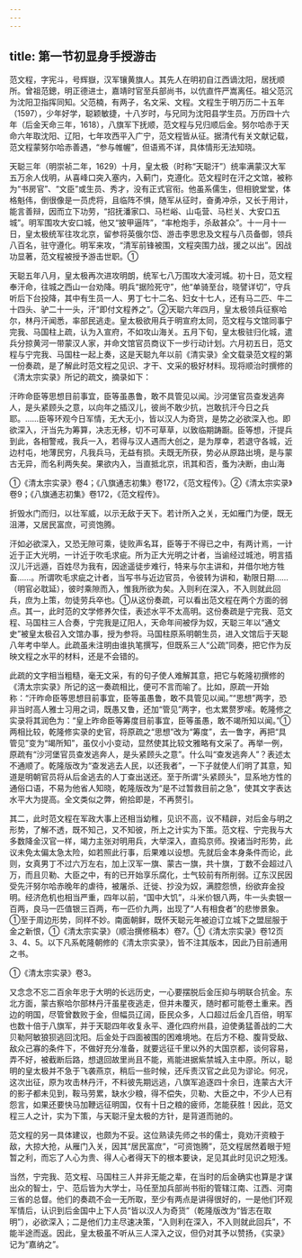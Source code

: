 ```yaml
---
---
---
```

title: 第一节初显身手授游击
---



范文程，字宪斗，号辉嶽，汉军镶黄旗人。其先人在明初自江西谪沈阳，居抚顺所。曾祖范鏓，明正德进士，嘉靖时官至兵部尚书，以伉直忤严嵩离任。祖父范沉为沈阳卫指挥同知。父范楠，有两子，名文采、文程。文程生于明万历二十五年（1597），少年好学，聪颖敏捷，十八岁时，与兄同为沈阳县学生员。万历四十六年（后金天命三年，1618），八旗军下抚顺，范文程与兄归顺后金。努尔哈赤于天命六年取沈阳、辽阳，七年攻西平入广宁，范文程皆从征。据清代有关文献记载，范文程蒙努尔哈赤善遇，“参与帷幄”，但语焉不详，具体情形无法知晓。

天聪三年（明崇祯二年，1629）十月，皇太极（时称“天聪汗”）统率满蒙汉大军五万余人伐明，从喜峰口突入塞内，入蓟门，克遵化。范文程时在汗之文馆，被称为“书房官”、“文臣”或生员、秀才，没有正式官衔。他虽系儒生，但相貌堂堂，体格魁伟，倒很像是一员虎将，且临阵不惧，随军从征时，奋勇冲杀，又长于用计，能言善辩，因而立下功劳，“招抚潘家口、马栏峪、山屯营、马栏关、大安口五城”。明军围攻大安口城，他又“披甲逼阵”，“率枪炮手，杀敌甚众”。十一月十一日，皇太极统军往攻北京，留参将英俄尔岱、游击李思忠及文程与八员备御，领兵八百名，驻守遵化。明军来攻，“清军前锋被围，文程突围力战，援之以出”。因战功显著，范文程被授予游击世职。①

天聪五年八月，皇太极再次进攻明朗，统军七八万围攻大凌河城。初十日，范文程奉汗命，往城之西山一台劝降。明兵“据险死守”，他“单骑至台，晓譬详切”，守兵听后下台投降，其中有生员一人、男丁七十二名、妇女十七人，还有马二匹、牛二十四头、驴二十一头，汗“即付文程养之”。②天聪六年四月，皇太极领兵征察哈尔，林丹汗闻悉，率部民逃走。皇太极欲用兵于明宣府太同，范文程与文馆同事宁完我、马国柱上疏，认为入宣府，不如攻山海关。五月下旬，皇太极驻归化城，遣兵分掠黄河一带蒙汉人家，并命文馆官员商议下一步行动计划。六月初五日，范文程与宁完我、马国柱一起上奏，这是天聪九年以前《清实录》全文载录范文程的第一份奏疏，是了解此时范文程之见识、才干、文采的极好材料。现将顺治时撰修的《清太宗实录》所记的疏文，摘录如下：

汗昨命臣等思想目前事宜，臣等虽愚鲁，敢不具管见以闻。沙河堡官员查发逃奔人，是头紧顾头之意，以向年之插汉儿，彼尚不敢少抗，岂敢抗汗今日之兵耶。……臣等环观今日军情，无大无小，皆以汉人为奇货，是势之必欲深入也。即欲深入，汗当先为筹算，决志无移，切不可草草，以致临期踌蹰。臣等想，汗提兵到此，各相警戒，我兵一入，若得与汉人遇而大创之，是为厚幸，若退守各城，近边村屯，地薄民穷，凡我兵马，无益有损。夫既无所获，势必从原路出境，是与蒙古无异，而名利两失矣。果欲内入，当直抵北京，讯其和否，蚤为决断，由山海

①《清太宗实录》卷4；《八旗通志初集》卷172，《范文程传》。②《清太宗实录》卷9；《八旗通志初集》卷172，《范文程传》。

折毁水门而归，以壮军威，以示无敌于天下。若计所入之关，无如雁门为便，既无沮滞，又居民富庶，可资饱腾。

汗如必欲深入，又恐无隙可乘，徒败声名耳，臣等于不得已之中，有两计焉，一计近于正大光明，一计近于吹毛求疵。所为正大光明之计者，当谕经过城池，明言插汉儿汗远遁，百姓尽为我有，因途遥徒步难行，特来与尔主讲和，并借尔地方牲畜……。所谓吹毛求疵之计者，当写书与近边官员，令彼转为讲和，勒限日期……（明官必耽延），彼时乘隙而入，惟我所欲为矣。入则利在深入，不入则就此回兵，庶为上策，勿徒劳兵卒也。①从这份奏疏，可以看出范文程在两个方面的弱点。其一，此时范的文学修养欠佳，表述水平不太高明。这份奏疏是宁完我、范文程、马国柱三人合奏，宁完我是辽阳人，天命年间被俘为奴，天聪三年以“通文史”被皇太极召入文馆办事，授为参将。马国柱原系明朝生员，进入文馆后于天聪八年考中举人。此疏虽未注明由谁执笔撰写，但既系三人“公疏”同奏，把它作为反映文程之水平的材料，还是不会错的。

此疏的文字相当粗糙，毫无文采，有的句子使人难解其意，把它与乾隆初撰修的《清太宗实录》所记的这一奏疏相比，便可不言而喻了。比如，原疏一开始称：“汗昨命臣等思想目前事宜，臣等虽愚鲁，敢不具管见以闻。”“思想”两字，恐非当时高人雅士习用之词，既愚又鲁，还加“管见”两字，也太累赘罗嗦。乾隆修之实录将其润色为：“皇上昨命臣等筹度目前事宜，臣等虽愚，敢不竭所知以闻。”①两相比较，乾隆修实录的史官，将原疏之“思想”改为“筹度”，去一鲁字，再把“具管见”变为“竭所知”，虽仅小小变动，显然使其比较文雅略有文采了。再举一例，原疏有“沙河堡官员查发逃奔人，是头紧顾头之意”。什么叫“查发逃奔人”？表述太不通顺了。乾隆版改为“查发逃去人民，以还我者”，一下子就使人们明了其意，知道是明朝官员将从后金逃去的人丁查出送还。至于所谓“头紧顾头”，显系地方性的通俗口语，不易为他省人知晓，乾隆版改为“是不过暂救目前之急”，使其文字表达水平大为提高。全文类似之弊，俯拾即是，不再赘引。

其二，此时范文程在军政大事上还相当幼稚，见识不高，议不精辟，对后金与明之形势，了解不透，既不知己，又不知彼，所上之计实为下策。范文程、宁完我与大多数降金汉官一样，竭力主张对明用兵，大举深入，直捣京师。揆诸当时形势，此议未免太偏太急太险，如若照此行事，后果难以设想。先就后金本身条件而论，此则，女真男丁不过六万左右，加上汉军一旗、蒙古一旗，共十旗，丁数不会超过八万，而且贝勒、大臣之中，有的已开始享乐腐化，士气较前有所削弱。辽东汉民因受先汗努尔哈赤晚年的虐待，被屠杀、迁徙、抄没为奴，满腔怨愤，纷欲弃金投明。经济危机也相当严重，四年以前，“国中大饥”，斗米价银八两，牛一头卖银一百两，良马一匹值银三百两，布一匹价九两，出现了“人有相食者”的悲惨景象。①至于周边形势，同样不妙。南面朝鲜，既怀天聪元年被迫订立城下之盟屈服于金之新恨，①《清太宗实录》（顺治撰修稿本）卷7。①《清太宗实录》卷12页3、4、5。以下凡系乾隆朝修的《清太宗实录》，皆不注其版本，因此乃目前通用之书。

①《清太宗实录》卷3。

又念念不忘二百余年忠于大明的长远历史，一心要摆脱后金压抑与明联合抗金。东北方面，蒙古察哈尔部林丹汗虽星夜逃走，但并未覆灭，随时都可能卷土重来。西边的明国，尽管曾数败于金，但幅员辽阔，臣民众多，人口超过后金几百倍，明军也数十倍于八旗军，并于天聪四年收复永平、遵化四府州县，迫使勇猛善战的二大贝勒阿敏狼狈逃回沈阳。后金处于四面被围的困难境地。在后方不稳、腹背受敌、敌众己寡的条件下，不做好充分准备，就要远征千里以外的大国京都，谈何容易，弄不好，被截断后路，想退回故里尚且不能，焉能进据紫禁城入主中原。所以，聪明的皇太极并不急于飞袭燕京，稍后一些时候，还斥责汉官之此见为谬论。何况，这次出征，原为攻击林丹汗，不料彼先期远逃，八旗军追逐四十余日，连蒙古大汗的影子都未见到，鞍马劳累，缺水少粮，得不偿失，贝勒、大臣之中，不少人已有怨言，如果还要快马加鞭远征明国，仅有十日之粮的疲师，怎能获胜！因此，范文程三人之计，实为下策，与天聪汗皇太极的方针，是背道而驰的。

范文程的另一具体建议，也颇为不妥。这位熟读先师之书的儒士，竟劝汗资粮于敌，大掠大抢，从雁门入关，因其“居民富庶”，“可资饱腾”，范文程居然着眼于短暂之利，而忘了人心为贵、得人心者得天下的根本要诀，足见其此时见识之短浅。

当然，宁完我、范文程、马国柱三人并非无能之辈，在当时的后金确实也算是才谋出众的智士，宁、范后皆为大学士，马任至加兵部尚书衔的管辖江南、江西、河南三省的总督。他们的奏疏不会一无所取，至少有两点是讲得很好的，一是他们环观军情后，认识到后金国中上下人员“皆以汉人为奇货”（乾隆版改为“皆志在取明”），必欲深入；二是他们力主尽速决策，“入则利在深入，不入则就此回兵”，不能半途而返。因此，皇太极虽不听从三人深入之议，但仍对其予以赞扬，《实录》记为“嘉纳之”。